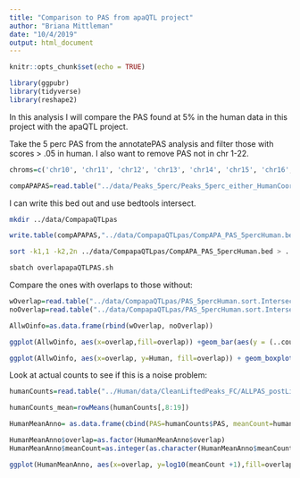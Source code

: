 ```yaml
---
title: "Comparison to PAS from apaQTL project"
author: "Briana Mittleman"
date: "10/4/2019"
output: html_document
---
```


```r
knitr::opts_chunk$set(echo = TRUE)
```


```r
library(ggpubr)
library(tidyverse)
library(reshape2)
```

In this analysis I will compare the PAS found at 5% in the human data in this project with the apaQTL project.  

Take the 5 perc PAS from the annotatePAS analysis and filter those with scores > .05 in human. I also want to remove PAS not in chr 1-22.  


```r
chroms=c('chr10', 'chr11', 'chr12', 'chr13', 'chr14', 'chr15', 'chr16', 'chr17', 'chr18', 'chr19', 'chr1', 'chr2', 'chr20', 'chr21', 'chr22', 'chr3', 'chr4', 'chr5', 'chr6', 'chr7','chr8', 'chr9')

compAPAPAS=read.table("../data/Peaks_5perc/Peaks_5perc_either_HumanCoordHummanUsage.bed", header =   T, stringsAsFactors = F)  %>%  filter(Human>=0.05, chr %in% chroms) 

```


I can write this bed out and use bedtools intersect. 

```bash
mkdir ../data/CompapaQTLpas
```


```r
write.table(compAPAPAS,"../data/CompapaQTLpas/CompAPA_PAS_5percHuman.bed", col.names = F, row.names = F, quote = F, sep="\t")
```

```bash
sort -k1,1 -k2,2n ../data/CompapaQTLpas/CompAPA_PAS_5percHuman.bed > ../data/CompapaQTLpas/CompAPA_PAS_5percHuman.sort.bed

sbatch overlapapaQTLPAS.sh
```


Compare the ones with overlaps to those without:

```r
wOverlap=read.table("../data/CompapaQTLpas/PAS_5percHuman.sort.Intersect.bed", col.names = colnames(compAPAPAS)) %>% mutate(overlap="yes")
noOverlap=read.table("../data/CompapaQTLpas/PAS_5percHuman.sort.Intersect.NoOverlap.bed", col.names = colnames(compAPAPAS)) %>% mutate(overlap="no")

AllwOinfo=as.data.frame(rbind(wOverlap, noOverlap))

```


```r
ggplot(AllwOinfo, aes(x=overlap,fill=overlap)) +geom_bar(aes(y = (..count..)/sum(..count..)))+ scale_fill_brewer(palette = "Dark2")
```

```r
ggplot(AllwOinfo, aes(x=overlap, y=Human, fill=overlap)) + geom_boxplot() + scale_fill_brewer(palette = "Dark2")
```


Look at actual counts to see if this is a noise problem:



```r
humanCounts=read.table("../Human/data/CleanLiftedPeaks_FC/ALLPAS_postLift_LocParsed_Human_fixed.fc",header = T, stringsAsFactors = F) %>% select(-Chr, -Start,-End, -Strand, -Length)  %>% tidyr::separate(Geneid, sep = ":", into = c("disc", "PAS", "chr", "start", "end", "strand", "gene"))

humanCounts_mean=rowMeans(humanCounts[,8:19])

HumanMeanAnno= as.data.frame(cbind(PAS=humanCounts$PAS, meanCount=humanCounts_mean)) %>% inner_join(AllwOinfo, by= "PAS")

HumanMeanAnno$overlap=as.factor(HumanMeanAnno$overlap)
HumanMeanAnno$meanCount=as.integer(as.character(HumanMeanAnno$meanCount))
```

```r
ggplot(HumanMeanAnno, aes(x=overlap, y=log10(meanCount +1),fill=overlap)) + geom_boxplot() + scale_fill_brewer(palette = "Dark2")+ stat_compare_means(method="t.test") + labs(title="HC PAS counts by overlap with apaQTL PAS")
```

